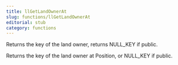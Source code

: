 ```yaml
---
title: llGetLandOwnerAt
slug: functions/llGetLandOwnerAt
editorial: stub
category: functions
---
```


<LSLFunction name="llGetLandOwnerAt"/>

Returns the key of the land owner, returns NULL_KEY if public.

Returns the key of the land owner at Position, or NULL_KEY if public.
